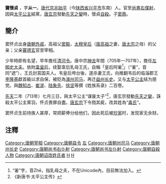 '''竇懷貞'''{{BD|7世纪||713年|7月29日|catIdx=D}}<!-- 生年无具体记载。如果有新的发现，请提供来源。 -->，字'''从一'''。[[唐代|唐代]][[京兆|京兆]][[始平县|始平]]（今[[陕西省|陕西省]][[兴平市|兴平市]]东南）人。官至[[尚書右僕射|尚書右僕射]]，因與[[太平公主|太平公主]]結黨，[[唐玄宗|唐玄宗]]發動[[先天之變|先天之變]]時，懷貞[[自殺|自殺]]。子[[窦鼎|窦鼎]]。

==簡介==
窦怀贞出身[[唐朝|唐朝]][[外戚|外戚]]，高祖父[[窦毅|窦毅]]，[[太穆皇后|太穆皇后]]（[[唐高祖|唐高祖]]之妻，[[唐太宗|唐太宗]]之母）的父亲；父亲[[竇德玄|竇德玄]]官至宰相。

少年時即有名望，早年擔任[[清河县|清河]][[县令|令]]。唐中宗[[神龍_(年號)|神龙]]年間（705年—707年），擔任[[左御史大夫|左御史大夫]]。依附[[韋皇后|韋皇后]]，续娶韋后乳母王氏，自稱「皇后阿㸙<ref>“㸙”字，音Zhē，指乳母之夫，不在Unicode內，目前無法加入。</ref>」（“㸙”，音同“遮”），王氏封莒国夫人。韦皇后垮台後，遂杀妻王氏，向推翻韦后的临淄郡王[[李隆基|李隆基]]獻首級以求自保，被贬為[[濠州|濠州]][[司马|司马]]，再迁[[益州|益州]][[长史|长史]]。又与[[太平公主|太平公主]]结为朋党。與[[魏知古|魏知古]]、[[崔湜|崔湜]]、[[陆象先|陆象先]]、[[徐坚|徐坚]]等撰《姓族系录》二百卷。

[[先天_(年号)|先天]]二年（713年）七月三日，與太平公主“谋废太子”<ref>《新唐书·太平公主传》</ref>，唐玄宗發動[[先天之變|先天之變]]，誅殺太平公主黨羽，怀贞畏罪自盡。[[唐玄宗|唐玄宗]]下令戮其屍，改其姓為“[[恶姓|毒氏]]”。

窦怀贞生前待族人甚厚，常把薪俸分给他们，因此死后被[[抄家|抄家]]时，发现家无余财。

==注釋==
{{Reflist|2}}
{{start box}}
{{s-before|[[韦安石|韦安石]]}}
{{s-title|[[唐朝|唐朝]][[尚书右仆射|尚书右仆射]]|712年}}
{{s-after|[[刘幽求|刘幽求]]}}
{{s-before|[[韦安石|韦安石]]}}
{{s-title|[[唐朝|唐朝]][[尚书左仆射|尚书左仆射]]|712年—713年}}
{{s-after|[[刘幽求|刘幽求]]}}
{{end box}}

{{Authority control}}

{{唐朝官员小作品}}
{{DEFAULTSORT:D}}
[[Category:唐朝宰相|Category:唐朝宰相]]
[[Category:唐朝县令|Category:唐朝县令]]
[[Category:唐朝御史大夫|左]]
[[Category:唐朝州司马|Category:唐朝州司马]]
[[Category:唐朝州长史|Category:唐朝州长史]]
[[Category:唐朝尚书右仆射|Category:唐朝尚书右仆射]]
[[Category:唐朝尚书左仆射|Category:唐朝尚书左仆射]]
[[Category:唐朝自殺人物|Category:唐朝自殺人物]]
[[Category:唐朝诏改姓氏者|Category:唐朝诏改姓氏者]]
[[Category:河南窦氏|H]]
[[Category:窦姓|H]]